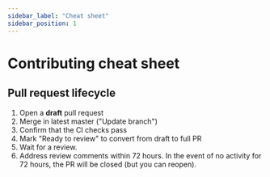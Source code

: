 ```yaml
---
sidebar_label: "Cheat sheet"
sidebar_position: 1
---
```

# Contributing cheat sheet

## Pull request lifecycle

1. Open a **draft** pull request
2. Merge in latest master ("Update branch")
3. Confirm that the CI checks pass
4. Mark "Ready to review" to convert from draft to full PR
5. Wait for a review. 
6. Address review comments within 72 hours. In the event of no activity for 72 hours, the PR will be closed (but you can reopen).

## 
